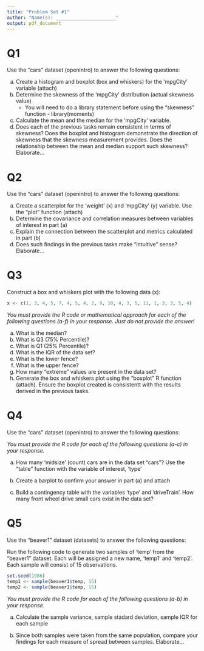 ```yaml
---
title: "Problem Set #1"
author: "Name(s): ______________________"
output: pdf_document
---
```


# Q1

Use the "cars" dataset (openintro) to answer the following questions:  

a) Create a histogram and boxplot (box and whiskers) for the 'mpgCity' variable (attach)  
b) Determine the skewness of the 'mpgCity' distribution (actual skewness value)
    - You will need to do a library statement before using the "skewness" function - library(moments)  
c) Calculate the mean and the median for the 'mpgCity' variable.  
d) Does each of the previous tasks remain consistent in terms of skewness?  Does the boxplot and histogram demonstrate the direction of skewness that the skewness measurement provides.  Does the relationship between the mean and median support such skewness?  Elaborate...

# Q2

Use the "cars" dataset (openintro) to answer the following questions:  

a) Create a scatterplot for the 'weight' (x) and 'mpgCity' (y) variable.  Use the "plot" function (attach)    
b) Determine the covariance and correlation measures between variables of interest in part (a)  
c) Explain the connection between the scatterplot and metrics calculated in part (b)  
d) Does such findings in the previous tasks make "intuitive" sense?  Elaborate...

# Q3

Construct a box and whiskers plot with the following data (x):

```r
x <- c(1, 3, 4, 5, 7, 4, 5, 4, 2, 9, 10, 4, 3, 5, 11, 1, 3, 3, 5, 4)
```

*You must provide the R code or mathematical approach for each of the following questions (a-f) in your response. Just do not provide the answer!*  

a) What is the median?  
b) What is Q3 (75% Percentile)?  
c) What is Q1 (25% Percentile)?  
d) What is the IQR of the data set?
e) What is the lower fence?  
f) What is the upper fence?  
g) How many "extreme" values are present in the data set?  
h) Generate the box and whiskers plot using the "boxplot" R function (attach). Ensure the boxplot created is consistentt with the results derived in the previous tasks.  

# Q4

Use the "cars" dataset (openintro) to answer the following questions:  

*You must provide the R code for each of the following questions (a-c) in your response.*  

a) How many 'midsize' (count) cars are in the data set "cars"?  Use the "table" function with the variable of interest, 'type'    

b) Create a barplot to confirm your answer in part (a) and attach  

c) Build a contingency table with the variables 'type' and 'driveTrain'.  How many front wheel drive small cars exist in the data set? 

# Q5

Use the "beaver1" dataset (datasets) to answer the following questions:

Run the following code to generate two samples of 'temp' from the "beaver1" dataset. Each will be assigned a new name, 'temp1' and 'temp2'.  Each sample will consist of 15 observations.

```r
set.seed(1986)
temp1 <- sample(beaver1$temp, 15)
temp2 <- sample(beaver1$temp, 15)
```

*You must provide the R code for each of the following questions (a-b) in your response.*  

a) Calculate the sample variance, sample stadard deviation, sample IQR for each sample  

b) Since both samples were taken from the same population, compare your findings for each measure of spread between samples.  Elaborate...


